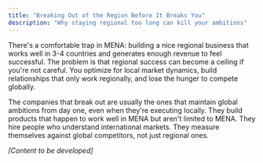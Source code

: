 ```yaml
---
title: "Breaking Out of the Region Before It Breaks You"
description: "Why staying regional too long can kill your ambitions"
---
```


There's a comfortable trap in MENA: building a nice regional business that works well in 3-4 countries and generates enough revenue to feel successful. The problem is that regional success can become a ceiling if you're not careful. You optimize for local market dynamics, build relationships that only work regionally, and lose the hunger to compete globally.

The companies that break out are usually the ones that maintain global ambitions from day one, even when they're executing locally. They build products that happen to work well in MENA but aren't limited to MENA. They hire people who understand international markets. They measure themselves against global competitors, not just regional ones.

*[Content to be developed]*